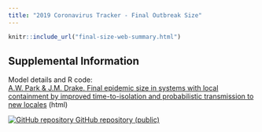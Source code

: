 ```yaml
---
title: "2019 Coronavirus Tracker - Final Outbreak Size"
---
```

<p id="disclaimer"></p>
<div class="final-size-page">

```r
knitr::include_url("final-size-web-summary.html")
```
</div>

## Supplemental Information

<div class="container-frames">

<p>Model details and R code:<br>
  <a href="final-size-supplement.html" target="_blank">
  A.W. Park & J.M. Drake. Final epidemic size in systems with local containment by improved time-to-isolation and probabilistic transmission to new locales</a> (html)
</p>

<!-- Preprint: [download]() -->

<p>
  <a href="https://github.com/CEIDatUGA/ncov-coupled-outbreaks" target="_blank">
    <img src="images/GitHub-Mark-64px.png" id="github-icon" alt="GitHub repository"/>
    GitHub repository (public)
  </a>
</p>

</div>
